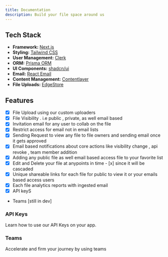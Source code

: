```yaml
---
title: Documentation
description: Build your file space around us
---
```




## Tech Stack

- **Framework:** [Next.js](https://nextjs.org)
- **Styling:** [Tailwind CSS](https://tailwindcss.com)
- **User Management:** [Clerk](https://clerk.com)
- **ORM:** [Prisma ORM](https://prisma.io)
- **UI Components:** [shadcn/ui](https://ui.shadcn.com)
- **Email:** [React Email](https://react.email)
- **Content Management:** [Contentlayer](https://www.contentlayer.dev)
- **File Uploads:** [EdgeStore](https://uploadthing.com)

## Features

- [x] File Upload using our custom uploaders
- [x] File Visibility . i.e public , private, as well email based 
- [x] Invitation email for any user to collab on the file 
- [x] Restrict access for email not in email lists
- [x] Sending Request to view any file to file owners and sending email  once it gets approved 
- [x] Email based notifications about core actions like visibility change , api revoke , team member addition 
- [x] Adding any public file as well email based access file to your favorite list 
- [x] Edit and Delete your file at anypoints in time - [x] since it will be cascaded 
- [x] Unique shareable links for each file for public to view it or your emails based access users 
- [x] Each file analytics reports with ingested email
- [x] API keyS
- Teams [still in dev]  

<div className="grid gap-4 lg:grid-cols-2 mt-6">

<Card href="/docs/api-keys">

### API Keys

Learn how to use our API Keys on your app.

</Card>

<Card href="/docs/teams" disabled>

### Teams

Accelerate and firm your journey by using teams

</Card>


</div>


